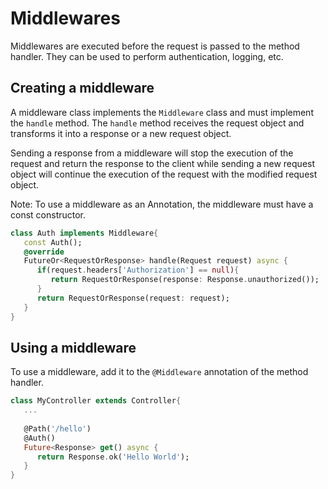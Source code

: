 # Middlewares

Middlewares are executed before the request is passed to the method handler. They can be used to perform authentication, logging, etc.

## Creating a middleware

A middleware class implements the `Middleware` class and must implement the `handle` method.
The `handle` method receives the request object and transforms it into a response or a new request object.

Sending a response from a middleware will stop the execution of the request and return the response to the client while sending
a new request object will continue the execution of the request with the modified request object.

Note: To use a middleware as an Annotation, the middleware must have a const constructor.

```dart
class Auth implements Middleware{
   const Auth();
   @override
   FutureOr<RequestOrResponse> handle(Request request) async {
      if(request.headers['Authorization'] == null){
         return RequestOrResponse(response: Response.unauthorized());
      }
      return RequestOrResponse(request: request);
   }
}
```

## Using a middleware

To use a middleware, add it to the `@Middleware` annotation of the method handler.

```dart
class MyController extends Controller{
   ...
   
   @Path('/hello')
   @Auth()
   Future<Response> get() async {
      return Response.ok('Hello World');
   }
}
```
